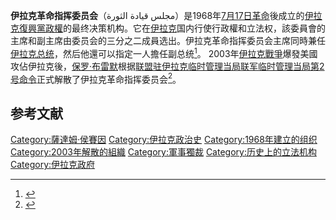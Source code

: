 '''伊拉克革命指挥委员会'''（مجلس قيادة الثورة）是1968年[[7月17日革命|7月17日革命]]後成立的[[伊拉克复兴党政权|伊拉克復興黨政權]]的最终决策机构。它在[[伊拉克|伊拉克]]国内行使行政權和立法权，該委員會的主席和副主席由委员会的三分之二成員选出。伊拉克革命指挥委员会主席同時兼任[[伊拉克总统|伊拉克总统]]，然后他還可以指定一人擔任副总统<ref>{{Cite book|title=The Wars Against Saddam|last=John Simpson|year=2003|publisher=Macmillan|isbn=1-4050-3264-2|url=https://archive.org/details/warsagainstsadda0000simp}}</ref>。 2003年[[伊拉克戰爭|伊拉克戰爭]]爆發美國攻佔伊拉克後，[[保罗·布雷默|保罗·布雷默]]根据[[联盟驻伊拉克临时管理当局|联盟驻伊拉克临时管理当局]][[联军临时管理当局第2号命令|联军临时管理当局第2号命令]]正式解散了伊拉克革命指挥委员会<ref>{{Cite web|title=COALITION PROVISONAL SUTHORITY ORDER NUMBER 2 DISSOULUTION OF ENTITIES|url=http://www.iraqcoalition.org/regulations/20030823_CPAORD_2_Dissolution_of_Entities_with_Annex_A.pdf|archiveurl=https://web.archive.org/web/20051012010032/http://www.iraqcoalition.org/regulations/20030823_CPAORD_2_Dissolution_of_Entities_with_Annex_A.pdf|archivedate=12 October 2005}}</ref>。

==参考文献==
{{reflist}}
{{Iraq-stub}}
[[Category:薩達姆·侯賽因|Category:薩達姆·侯賽因]]
[[Category:伊拉克政治史|Category:伊拉克政治史]]
[[Category:1968年建立的组织|Category:1968年建立的组织]]
[[Category:2003年解散的組織|Category:2003年解散的組織]]
[[Category:軍事獨裁|Category:軍事獨裁]]
[[Category:历史上的立法机构|Category:历史上的立法机构]]
[[Category:伊拉克政府|Category:伊拉克政府]]